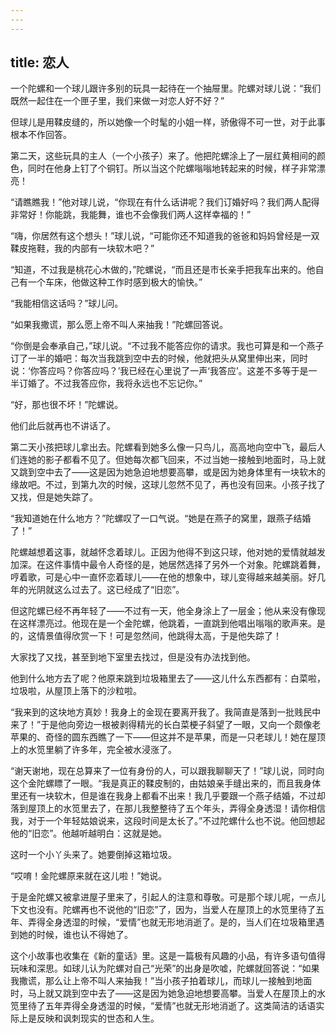 ```yaml
---
---
---
```

title: 恋人
---






一个陀螺和一个球儿跟许多别的玩具一起待在一个抽屉里。陀螺对球儿说：“我们既然一起住在一个匣子里，我们来做一对恋人好不好？”

但球儿是用鞣皮缝的，所以她像一个时髦的小姐一样，骄傲得不可一世，对于此事根本不作回答。

第二天，这些玩具的主人（一个小孩子）来了。他把陀螺涂上了一层红黄相间的颜色，同时在他身上钉了个铜钉。所以当这个陀螺嗡嗡地转起来的时候，样子非常漂亮！

“请瞧瞧我！”他对球儿说，“你现在有什么话讲呢？我们订婚好吗？我们两人配得非常好！你能跳，我能舞，谁也不会像我们两人这样幸福的！”

“嗨，你居然有这个想头！”球儿说，“可能你还不知道我的爸爸和妈妈曾经是一双鞣皮拖鞋，我的内部有一块软木吧？”

“知道，不过我是桃花心木做的，”陀螺说，“而且还是市长亲手把我车出来的。他自己有一个车床，他做这种工作时感到极大的愉快。”

“我能相信这话吗？”球儿问。

“如果我撒谎，那么愿上帝不叫人来抽我！”陀螺回答说。

“你倒是会奉承自己，”球儿说。“不过我不能答应你的请求。我也可算是和一个燕子订了一半的婚吧：每次当我跳到空中去的时候，他就把头从窝里伸出来，同时说：‘你答应吗？你答应吗？’我已经在心里说了一声‘我答应’。这差不多等于是一半订婚了。不过我答应你，我将永远也不忘记你。”

“好，那也很不坏！”陀螺说。

他们此后就再也不讲话了。

第二天小孩把球儿拿出去。陀螺看到她多么像一只鸟儿，高高地向空中飞，最后人们连她的影子都看不见了。但她每次都飞回来，不过当她一接触到地面时，马上就又跳到空中去了——这是因为她急迫地想要高攀，或是因为她身体里有一块软木的缘故吧。不过，到第九次的时候，这球儿忽然不见了，再也没有回来。小孩子找了又找，但是她失踪了。

“我知道她在什么地方？”陀螺叹了一口气说。“她是在燕子的窝里，跟燕子结婚了！”

陀螺越想着这事，就越怀念着球儿。正因为他得不到这只球，他对她的爱情就越发加深。在这件事情中最令人奇怪的是，她居然选择了另外一个对象。陀螺跳着舞，哼着歌，可是心中一直怀恋着球儿——在他的想象中，球儿变得越来越美丽。好几年的光阴就这么过去了。这已经成了“旧恋”。

但这陀螺已经不再年轻了——不过有一天，他全身涂上了一层金；他从来没有像现在这样漂亮过。他现在是一个金陀螺，他跳着，一直跳到他唱出嗡嗡的歌声来。是的，这情景值得欣赏一下！可是忽然间，他跳得太高，于是他失踪了！

大家找了又找，甚至到地下室里去找过，但是没有办法找到他。

他到什么地方去了呢？他原来跳到垃圾箱里去了——这儿什么东西都有：白菜啦，垃圾啦，从屋顶上落下的沙粒啦。

“我来到的这块地方真妙！我身上的金现在要离开我了。我简直是落到一批贱民中来了！”于是他向旁边一根被剥得精光的长白菜梗子斜望了一眼，又向一个颇像老苹果的、奇怪的圆东西瞧了一下——但这并不是苹果，而是一只老球儿！她在屋顶上的水笕里躺了许多年，完全被水浸涨了。

“谢天谢地，现在总算来了一位有身份的人，可以跟我聊聊天了！”球儿说，同时向这个金陀螺瞟了一眼。“我是真正的鞣皮制的，由姑娘亲手缝出来的，而且我身体里还有一块软木，但是谁在我身上都看不出来！我几乎要跟一个燕子结婚，不过却落到屋顶上的水笕里去了，在那儿我整整待了五个年头，弄得全身透湿！请你相信我，对于一个年轻姑娘说来，这段时间是太长了。”不过陀螺什么也不说。他回想起他的“旧恋”。他越听越明白：这就是她。

这时一个小丫头来了。她要倒掉这箱垃圾。

“哎唷！金陀螺原来就在这儿啦！”她说。

于是金陀螺又被拿进屋子里来了，引起人的注意和尊敬。可是那个球儿呢，一点儿下文也没有。陀螺再也不说他的“旧恋”了，因为，当爱人在屋顶上的水笕里待了五年、弄得全身透湿的时候，“爱情”也就无形地消逝了。是的，当人们在垃圾箱里遇到她的时候，谁也认不得她了。

这个小故事也收集在《新的童话》里。这是一篇极有风趣的小品，有许多语句值得玩味和深思。如球儿认为陀螺对自己“光荣”的出身是吹嘘，陀螺就回答说：“如果我撒谎，那么让上帝不叫人来抽我！”当小孩子拍着球儿，而球儿一接触到地面时，马上就又跳到空中去了——这是因为她急迫地想要高攀。当爱人在屋顶上的水笕里待了五年弄得全身透湿的时候，“爱情”也就无形地消逝了。这类简洁的话语实际上是反映和讽刺现实的世态和人生。